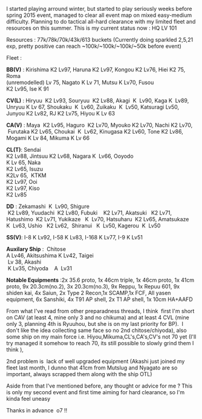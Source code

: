 I started playing arround winter, but started to play seriously weeks before spring 2015 event, managed to clear all event map on mixed easy-medium difficulty. Planning to do tactical all-hard clearance with my limited fleet and resources on this summer. This is my current status now :
HQ LV 101

Resources : 77k/78k/70k/43k/613 buckets (Currently doing sparkled 2,5,21 exp, pretty positive can reach ~100k/~100k/~100k/~50k before event)

Fleet :

'''BB(V)''' : Kirishima K2 Lv97, Haruna K2 Lv97, Kongou<span class="Apple-tab-span" style="white-space:pre;"> </span>K2 Lv76, Hiei K2 75, Roma<span class="Apple-tab-span" style="white-space:pre;"> </span>(unremodelled) Lv 75, Nagato K Lv 71, Mutsu<span class="Apple-tab-span" style="white-space:pre;"> </span>K Lv70, Fusou<span class="Apple-tab-span" style="white-space:pre;"> </span>K2 Lv95, Ise<span class="Apple-tab-span" style="white-space:pre;"> </span>K 91

'''CV(L)''' : Hiryuu  K2 Lv93, Souryuu  K2 Lv88, Akagi  K  Lv90, Kaga K  Lv89, Unryuu K Lv 67, Shoukaku  K  Lv60, Zuikaku  K  Lv50, Katsuragi Lv50, Junyou K2 Lv82, RJ K2 Lv75, Hiyou K Lv 63<span class="Apple-tab-span" style="white-space:pre;"> </span>

'''CA(V)''' : Maya<span class="Apple-tab-span" style="white-space:pre;"> </span> K2 Lv95, Haguro  K2 Lv70, Myouko K2 Lv70, Nachi K2 Lv70,  Furutaka K2 Lv65, Choukai  K  Lv62, Kinugasa K2 Lv60, Tone K2 Lv86, Mogami K Lv 84, Mikuma K Lv 66

'''CL(T)''': Sendai<span class="Apple-tab-span" style="white-space:pre;"> </span>K2 Lv88, Jintsuu K2 Lv68, Nagara<span class="Apple-tab-span" style="white-space:pre;"> </span>K  Lv66, Ooyodo<span class="Apple-tab-span" style="white-space:pre;"> </span>K Lv 65, Naka<span class="Apple-tab-span" style="white-space:pre;"> </span>K2 Lv65, Isuzu<span class="Apple-tab-span" style="white-space:pre;"> </span>K2Lv 65,  KTKM<span class="Apple-tab-span" style="white-space:pre;"> </span>K2 Lv97, Ooi<span class="Apple-tab-span" style="white-space:pre;"> </span>K2 Lv97, Kiso<span class="Apple-tab-span" style="white-space:pre;"> </span>K2 Lv85

'''DD''' : Zekamashi  K  Lv90, Shigure<span class="Apple-tab-span" style="white-space:pre;"> </span> K2 Lv89, Yuudachi  K2 Lv80, Fubuki<span class="Apple-tab-span" style="white-space:pre;"> </span>   K2 Lv71, Akatsuki   K2 Lv71, Hatushimo  K2 Lv71, Yukikaze   K  Lv70, Hatsuharu  K2 Lv65, Amatsukaze K  Lv63, Ushio<span class="Apple-tab-span" style="white-space:pre;"> </span>  K2 Lv62,  Shiranui   K  Lv50, Kagerou<span class="Apple-tab-span" style="white-space:pre;"> </span> K  Lv50

'''SS(V) ''': I-8 K Lv92, I-58 K Lv83, I-168 K Lv77, I-9 K Lv51

'''Auxilary Ship''' :  Chitose<span class="Apple-tab-span" style="white-space:pre;"> </span>A Lv46, Akitsushima K Lv42, Taigei<span class="Apple-tab-span" style="white-space:pre;"> </span> Lv 38, Akashi<span class="Apple-tab-span" style="white-space:pre;"> </span> K Lv35, Chiyoda<span class="Apple-tab-span" style="white-space:pre;"> </span>   A  Lv31

'''Notable Equipments''' :2x 35.6 proto, 1x 46cm triple, 1x 46cm proto, 1x 41cm proto, 9x 20.3cm(no.2), 3x 20.3cm(no.3), 9x Reppu, 1x Repuu 601, 9x shiden kai, 4x Saiun, 2x Type 2 Recon,1x SCAMP,1x FCF, All yasen equipment, 6x Sanshiki, 4x T91 AP shell, 2x T1 AP shell, 1x 10cm HA+AAFD

From what I've read from other preparadness threads, I think  first I'm short on CAV (at least 4, mine only 3 and no chikuma) and at least 4 CVL (mine only 3, planning 4th is Ryuuhou, but she is on my last priority for BP).  I don't like the idea collecting same face so no 2nd chitose/chiyoda), also some ship on my main force i.e. Hiyou,Mikuma,CL's,CA's,CV's not 70 yet (I'll try managed it somehow to reach 70, its still possible to slowly grind them I think ),

2nd problem is  lack of well upgraded equipment (Akashi just joined my fleet last month, I dunno that 41cm from Mutslug and Nyagato are so important, always scrapped them along with the ship OTL)

Aside from that I've mentioned before, any thought or advice for me ? This is only my second event and first time aiming for hard clearance, so I'm kinda feel uneasy

Thanks in advance  o7 !!<ac_metadata title="Need Advices for Hard Mode"> </ac_metadata>